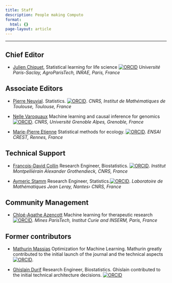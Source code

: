 ```yaml
---
title: Staff
description: People making Computo
format:
  html: {}
page-layout: article
---
```


---


## Chief Editor

- [Julien Chiquet](https://jchiquet.github.io), 
Statistical learning for life science 
[![ORCID](https://orcid.org/sites/default/files/images/orcid_16x16.png)](https://orcid.org/0000-0002-3629-3429) *Université Paris-Saclay, AgroParisTech, INRAE, Paris, France*


## Associate Editors

- [Pierre Neuvial](https://www.math.univ-toulouse.fr/~pneuvial/). Statistics. [![ORCID](https://orcid.org/sites/default/files/images/orcid_16x16.png)](https://orcid.org/0000-0003-3584-9998). *CNRS, Institut de Mathématiques de Toulouse, Toulouse, France*


- [Nelle Varoquaux](https://nellev.github.io/)
Machine learning and causal inference for genomics [![ORCID](https://orcid.org/sites/default/files/images/orcid_16x16.png)](https://orcid.org/0000-0002-8748-6546). *CNRS, Université Grenoble Alpes, Grenoble, France*

- [Marie-Pierre Etienne](https://marieetienne.github.io/)
Statistical methods for ecology. [![ORCID](https://orcid.org/sites/default/files/images/orcid_16x16.png)](https://orcid.org/0000-0002-2097-2267). *ENSAI CREST, Rennes, France*

## Technical Support

- [François-David Collin](https://fradav.github.io/) 
Research Engineer, Biostatistics. [![ORCID](https://orcid.org/sites/default/files/images/orcid_16x16.png)](https://orcid.org/0000-0002-8374-7163). *Institut Montpelliérain Alexander Grothendieck, CNRS, France*

- [Aymeric Stamm](https://astamm.github.io/) 
Research Engineer, Statistics.[![ORCID](https://orcid.org/sites/default/files/images/orcid_16x16.png)](https://orcid.org/0000-0002-8725-3654). *Laboratoire de Mathématiques Jean Leray, Nantes› CNRS, France*


## Community Management
- [Chloé-Agathe Azencott](https://cazencott.info/) 
Machine learning for therapeutic research  [![ORCID](https://orcid.org/sites/default/files/images/orcid_16x16.png)](https://orcid.org/0000-0003-1003-301X). *Mines ParisTech, Institut Curie and INSERM, Paris, France*


<!--

<h2 id="editors">Associate Editors</h2>

<ul>
<li>
    <p><a class="post-title" href="https://robin.genuer.fr/">Robin Génuer</a></p>
	<p class="post-meta">Statistical Learning</p>
	<div itemscope="" itemtype="https://schema.org/Person"><a itemprop="sameAs" content="https://orcid.org/0000-0002-0981-3943" href="https://orcid.org/0000-0002-0981-3943" target="orcid.widget" rel="noopener noreferrer" style="vertical-align:top;"><img src="https://orcid.org/sites/default/files/images/orcid_16x16.png" style="width:1em;margin-right:.5em;" alt="ORCID iD icon" />orcid.org/0000-0002-0981-3943</a></div>
	<small>
	Université de Bordeaux, INSERM, Inria, Bordeaux, France
	</small>
</li>

<li>
    <p><a class="post-title" href="https://www.ceremade.dauphine.fr/~xian/">Christian Robert</a></p>
	<p class="post-meta">Statistics</p>
	<div itemscope="" itemtype="https://schema.org/Person"><a itemprop="sameAs" content="https://orcid.org/0000-0001-6635-3261" href="https://orcid.org/0000-0001-6635-3261" target="orcid.widget" rel="noopener noreferrer" style="vertical-align:top;"><img src="https://orcid.org/sites/default/files/images/orcid_16x16.png" style="width:1em;margin-right:.5em;" alt="ORCID iD icon" />orcid.org/0000-0001-6635-3261</a></div>
	<small>
	Université Paris-Dauphine, Paris, France
	</small>
</li>
</ul>
-->

## Former contributors

- [Mathurin Massias](https://mathurinm.github.io/)
Optimization for Machine Learning. 
Mathurin greatly contributed to the initial launch of the journal and the technical aspects
[![ORCID](https://orcid.org/sites/default/files/images/orcid_16x16.png)](https://orcid.org/0000-0002-8950-0356).

- [Ghislain Durif](https://gdurif.perso.math.cnrs.fr)
Research Engineer, Biostatistics. Ghislain contributed to the initial technical architecture decisions. [![ORCID](https://orcid.org/sites/default/files/images/orcid_16x16.png)](https://orcid.org/0000-0003-2567-1401)
